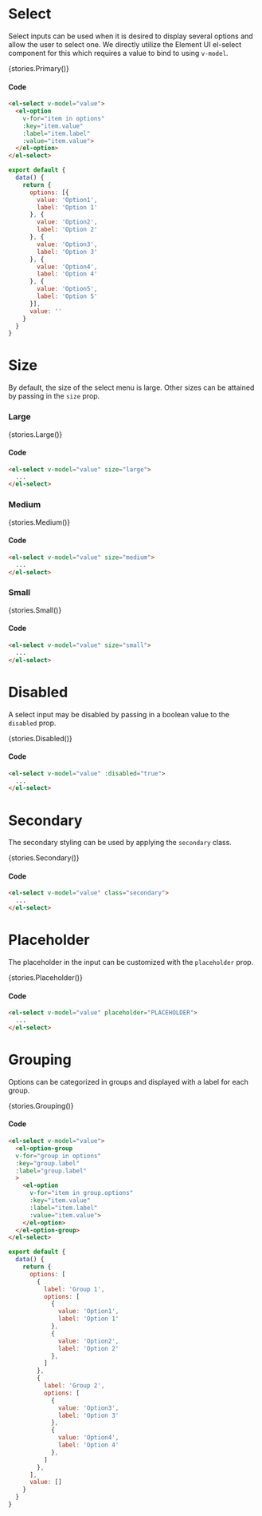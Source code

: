 
<Meta title="Components/Select" />

# Select
Select inputs can be used when it is desired to display several options and allow the user to select one. 
We directly utilize the Element UI el-select component for this which requires a value to bind to using `v-model`.

<Story of={stories.Primary}>{stories.Primary()}</Story>

#### Code
```html
<el-select v-model="value">
  <el-option
    v-for="item in options"
    :key="item.value"
    :label="item.label"
    :value="item.value">
  </el-option>
</el-select>
```

```js
export default {
  data() {
    return {
      options: [{
        value: 'Option1',
        label: 'Option 1'
      }, {
        value: 'Option2',
        label: 'Option 2'
      }, {
        value: 'Option3',
        label: 'Option 3'
      }, {
        value: 'Option4',
        label: 'Option 4'
      }, {
        value: 'Option5',
        label: 'Option 5'
      }],
      value: ''
    }
  }
}
```

# Size
By default, the size of the select menu is large. Other sizes can be attained by passing in the `size` prop.

### Large
<Story of={stories.Large}>{stories.Large()}</Story>

#### Code
```html
<el-select v-model="value" size="large">
  ...
</el-select>
```

### Medium
<Story of={stories.Medium}>{stories.Medium()}</Story>

#### Code
```html
<el-select v-model="value" size="medium">
  ...
</el-select>
```

### Small
<Story of={stories.Small}>{stories.Small()}</Story>

#### Code
```html
<el-select v-model="value" size="small">
  ...
</el-select>
```

# Disabled
A select input may be disabled by passing in a boolean value to the `disabled` prop.

<Story of={stories.Disabled}>{stories.Disabled()}</Story>

#### Code
```html
<el-select v-model="value" :disabled="true">
  ...
</el-select>
```

# Secondary
The secondary styling can be used by applying the `secondary` class.

<Story of={stories.Secondary}>{stories.Secondary()}</Story>

#### Code
```html
<el-select v-model="value" class="secondary">
  ...
</el-select>
```

# Placeholder
The placeholder in the input can be customized with the `placeholder` prop.

<Story of={stories.Placeholder}>{stories.Placeholder()}</Story>

#### Code
```html
<el-select v-model="value" placeholder="PLACEHOLDER">
  ...
</el-select>
```

# Grouping
Options can be categorized in groups and displayed with a label for each group.

<Story of={stories.Grouping}>{stories.Grouping()}</Story>

#### Code
```html
<el-select v-model="value">
  <el-option-group
  v-for="group in options"
  :key="group.label"
  :label="group.label"
  >
    <el-option
      v-for="item in group.options"
      :key="item.value"
      :label="item.label"
      :value="item.value">
    </el-option>
  </el-option-group>
</el-select>
```

```js
export default {
  data() {
    return {
      options: [
        {
          label: 'Group 1',
          options: [
            {
              value: 'Option1',
              label: 'Option 1'
            },
            {
              value: 'Option2',
              label: 'Option 2'
            },
          ]
        },
        {
          label: 'Group 2',
          options: [
            {
              value: 'Option3',
              label: 'Option 3'
            },
            {
              value: 'Option4',
              label: 'Option 4'
            },
          ]
        },
      ],
      value: []
    }
  }
}
```

